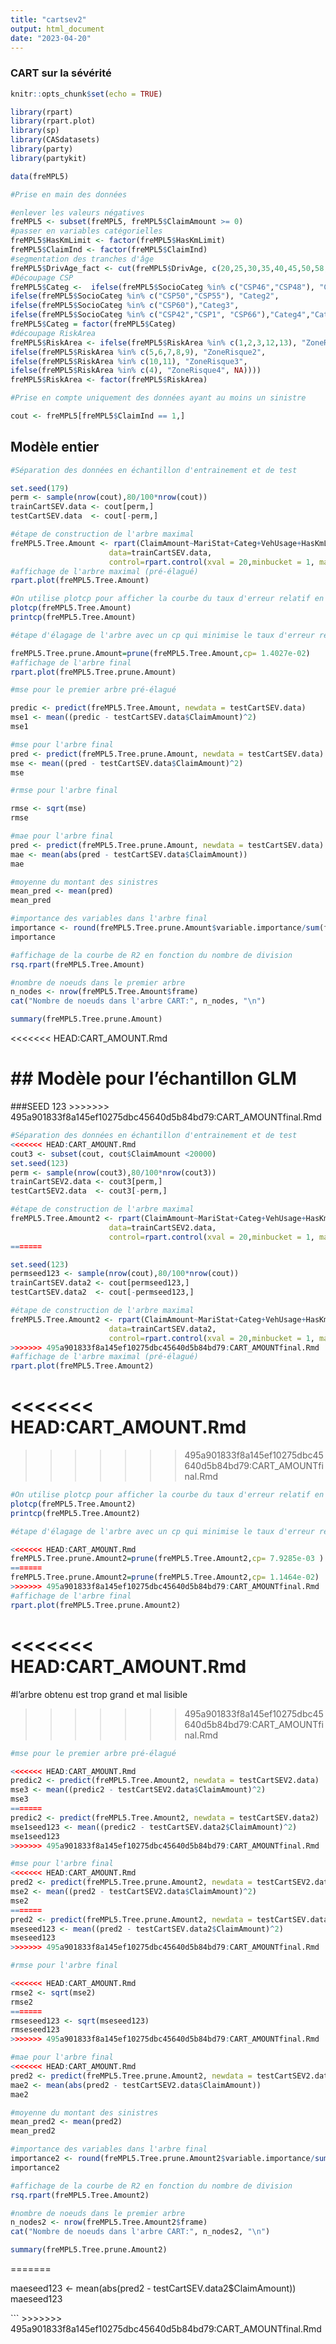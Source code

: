 ```yaml
---
title: "cartsev2"
output: html_document
date: "2023-04-20"
---
```


### CART sur la sévérité

```r
knitr::opts_chunk$set(echo = TRUE)
```

```r
library(rpart)
library(rpart.plot)
library(sp)
library(CASdatasets)
library(party)
library(partykit)
```

```r
data(freMPL5)

#Prise en main des données

#enlever les valeurs négatives
freMPL5 <- subset(freMPL5, freMPL5$ClaimAmount >= 0)
#passer en variables catégorielles
freMPL5$HasKmLimit <- factor(freMPL5$HasKmLimit)
freMPL5$ClaimInd <- factor(freMPL5$ClaimInd)
#segmentation des tranches d'âge
freMPL5$DrivAge_fact <- cut(freMPL5$DrivAge, c(20,25,30,35,40,45,50,58,65,120), include.lowest = TRUE)
#Découpage CSP
freMPL5$Categ <-  ifelse(freMPL5$SocioCateg %in% c("CSP46","CSP48"), "Categ1",
ifelse(freMPL5$SocioCateg %in% c("CSP50","CSP55"), "Categ2",
ifelse(freMPL5$SocioCateg %in% c("CSP60"),"Categ3",
ifelse(freMPL5$SocioCateg %in% c("CSP42","CSP1", "CSP66"),"Categ4","Categ0"))))
freMPL5$Categ = factor(freMPL5$Categ)
#découpage RiskArea
freMPL5$RiskArea <- ifelse(freMPL5$RiskArea %in% c(1,2,3,12,13), "ZoneRisque1",
ifelse(freMPL5$RiskArea %in% c(5,6,7,8,9), "ZoneRisque2",
ifelse(freMPL5$RiskArea %in% c(10,11), "ZoneRisque3",
ifelse(freMPL5$RiskArea %in% c(4), "ZoneRisque4", NA))))
freMPL5$RiskArea <- factor(freMPL5$RiskArea)
```

```r

#Prise en compte uniquement des données ayant au moins un sinistre

cout <- freMPL5[freMPL5$ClaimInd == 1,]
```

## Modèle entier

```r

#Séparation des données en échantillon d'entrainement et de test

set.seed(179)
perm <- sample(nrow(cout),80/100*nrow(cout))
trainCartSEV.data <- cout[perm,]
testCartSEV.data  <- cout[-perm,]
```

```r
#étape de construction de l'arbre maximal
freMPL5.Tree.Amount <- rpart(ClaimAmount~MariStat+Categ+VehUsage+HasKmLimit+ClaimNbResp+ClaimNbNonResp+ClaimNbParking+ClaimNbFireTheft+ClaimNbWindscreen+OutUseNb+RiskArea+BonusMalus+DrivAge_fact,
                      data=trainCartSEV.data,
                      control=rpart.control(xval = 20,minbucket = 1, maxdepth=8,cp=0))
#affichage de l'arbre maximal (pré-élagué)
rpart.plot(freMPL5.Tree.Amount)


```

```r
#On utilise plotcp pour afficher la courbe du taux d'erreur relatif en fonction des cp, on choisi un cp qui minimise ce taux d'erreur pour une taille correcte
plotcp(freMPL5.Tree.Amount)
printcp(freMPL5.Tree.Amount)
```

```r

#étape d'élagage de l'arbre avec un cp qui minimise le taux d'erreur relatif tout en donnant un arbre de taille correcte

freMPL5.Tree.prune.Amount=prune(freMPL5.Tree.Amount,cp= 1.4027e-02)
#affichage de l'arbre final
rpart.plot(freMPL5.Tree.prune.Amount)
```

```r

#mse pour le premier arbre pré-élagué

predic <- predict(freMPL5.Tree.Amount, newdata = testCartSEV.data)
mse1 <- mean((predic - testCartSEV.data$ClaimAmount)^2)
mse1

```

```r
#mse pour l'arbre final
pred <- predict(freMPL5.Tree.prune.Amount, newdata = testCartSEV.data)
mse <- mean((pred - testCartSEV.data$ClaimAmount)^2)
mse

```

```r
#rmse pour l'arbre final

rmse <- sqrt(mse)
rmse

```

```r
#mae pour l'arbre final
pred <- predict(freMPL5.Tree.prune.Amount, newdata = testCartSEV.data)
mae <- mean(abs(pred - testCartSEV.data$ClaimAmount))
mae

```

```r
#moyenne du montant des sinistres 
mean_pred <- mean(pred)
mean_pred
```

```r
#importance des variables dans l'arbre final
importance <- round(freMPL5.Tree.prune.Amount$variable.importance/sum(freMPL5.Tree.prune.Amount$variable.importance)*100, 2)
importance
```

```r
#affichage de la courbe de R2 en fonction du nombre de division
rsq.rpart(freMPL5.Tree.Amount)
```

```r
#nombre de noeuds dans le premier arbre
n_nodes <- nrow(freMPL5.Tree.Amount$frame)
cat("Nombre de noeuds dans l'arbre CART:", n_nodes, "\n")
```

```r

summary(freMPL5.Tree.prune.Amount)
```
<<<<<<< HEAD:CART_AMOUNT.Rmd

## Modèle pour l'échantillon GLM
=======
###SEED 123
>>>>>>> 495a901833f8a145ef10275dbc45640d5b84bd79:CART_AMOUNTfinal.Rmd

```r

#Séparation des données en échantillon d'entrainement et de test
<<<<<<< HEAD:CART_AMOUNT.Rmd
cout3 <- subset(cout, cout$ClaimAmount <20000)
set.seed(123)
perm <- sample(nrow(cout3),80/100*nrow(cout3))
trainCartSEV2.data <- cout3[perm,]
testCartSEV2.data  <- cout3[-perm,]
```

```r
#étape de construction de l'arbre maximal
freMPL5.Tree.Amount2 <- rpart(ClaimAmount~MariStat+Categ+VehUsage+HasKmLimit+ClaimNbResp+ClaimNbNonResp+ClaimNbParking+ClaimNbFireTheft+ClaimNbWindscreen+OutUseNb+RiskArea+BonusMalus+DrivAge_fact,
                      data=trainCartSEV2.data,
                      control=rpart.control(xval = 20,minbucket = 1, maxdepth=7,cp=0))
=======

set.seed(123)
permseed123 <- sample(nrow(cout),80/100*nrow(cout))
trainCartSEV.data2 <- cout[permseed123,]
testCartSEV.data2  <- cout[-permseed123,]
```




```r
#étape de construction de l'arbre maximal
freMPL5.Tree.Amount2 <- rpart(ClaimAmount~MariStat+Categ+VehUsage+HasKmLimit+ClaimNbResp+ClaimNbNonResp+ClaimNbParking+ClaimNbFireTheft+ClaimNbWindscreen+OutUseNb+RiskArea+BonusMalus+DrivAge_fact,
                      data=trainCartSEV.data2,
                      control=rpart.control(xval = 20,minbucket = 1, maxdepth=8,cp=0))
>>>>>>> 495a901833f8a145ef10275dbc45640d5b84bd79:CART_AMOUNTfinal.Rmd
#affichage de l'arbre maximal (pré-élagué)
rpart.plot(freMPL5.Tree.Amount2)


```

<<<<<<< HEAD:CART_AMOUNT.Rmd
=======


>>>>>>> 495a901833f8a145ef10275dbc45640d5b84bd79:CART_AMOUNTfinal.Rmd
```r
#On utilise plotcp pour afficher la courbe du taux d'erreur relatif en fonction des cp, on choisi un cp qui minimise ce taux d'erreur pour une taille correcte
plotcp(freMPL5.Tree.Amount2)
printcp(freMPL5.Tree.Amount2)
```

```r

#étape d'élagage de l'arbre avec un cp qui minimise le taux d'erreur relatif tout en donnant un arbre de taille correcte

<<<<<<< HEAD:CART_AMOUNT.Rmd
freMPL5.Tree.prune.Amount2=prune(freMPL5.Tree.Amount2,cp= 7.9285e-03 )
=======
freMPL5.Tree.prune.Amount2=prune(freMPL5.Tree.Amount2,cp= 1.1464e-02)
>>>>>>> 495a901833f8a145ef10275dbc45640d5b84bd79:CART_AMOUNTfinal.Rmd
#affichage de l'arbre final
rpart.plot(freMPL5.Tree.prune.Amount2)
```

<<<<<<< HEAD:CART_AMOUNT.Rmd
=======
#l'arbre obtenu est trop grand et mal lisible 

>>>>>>> 495a901833f8a145ef10275dbc45640d5b84bd79:CART_AMOUNTfinal.Rmd
```r

#mse pour le premier arbre pré-élagué

<<<<<<< HEAD:CART_AMOUNT.Rmd
predic2 <- predict(freMPL5.Tree.Amount2, newdata = testCartSEV2.data)
mse3 <- mean((predic2 - testCartSEV2.data$ClaimAmount)^2)
mse3
=======
predic2 <- predict(freMPL5.Tree.Amount2, newdata = testCartSEV.data2)
mse1seed123 <- mean((predic2 - testCartSEV.data2$ClaimAmount)^2)
mse1seed123
>>>>>>> 495a901833f8a145ef10275dbc45640d5b84bd79:CART_AMOUNTfinal.Rmd

```

```r
#mse pour l'arbre final
<<<<<<< HEAD:CART_AMOUNT.Rmd
pred2 <- predict(freMPL5.Tree.prune.Amount2, newdata = testCartSEV2.data)
mse2 <- mean((pred2 - testCartSEV2.data$ClaimAmount)^2)
mse2
=======
pred2 <- predict(freMPL5.Tree.prune.Amount2, newdata = testCartSEV.data2)
mseseed123 <- mean((pred2 - testCartSEV.data2$ClaimAmount)^2)
mseseed123
>>>>>>> 495a901833f8a145ef10275dbc45640d5b84bd79:CART_AMOUNTfinal.Rmd

```

```r
#rmse pour l'arbre final

<<<<<<< HEAD:CART_AMOUNT.Rmd
rmse2 <- sqrt(mse2)
rmse2
=======
rmseseed123 <- sqrt(mseseed123)
rmseseed123
>>>>>>> 495a901833f8a145ef10275dbc45640d5b84bd79:CART_AMOUNTfinal.Rmd

```

```r
#mae pour l'arbre final
<<<<<<< HEAD:CART_AMOUNT.Rmd
pred2 <- predict(freMPL5.Tree.prune.Amount2, newdata = testCartSEV2.data)
mae2 <- mean(abs(pred2 - testCartSEV2.data$ClaimAmount))
mae2

```

```r
#moyenne du montant des sinistres 
mean_pred2 <- mean(pred2)
mean_pred2
```

```r
#importance des variables dans l'arbre final
importance2 <- round(freMPL5.Tree.prune.Amount2$variable.importance/sum(freMPL5.Tree.prune.Amount2$variable.importance)*100, 2)
importance2
```

```r
#affichage de la courbe de R2 en fonction du nombre de division
rsq.rpart(freMPL5.Tree.Amount2)
```

```r
#nombre de noeuds dans le premier arbre
n_nodes2 <- nrow(freMPL5.Tree.Amount2$frame)
cat("Nombre de noeuds dans l'arbre CART:", n_nodes2, "\n")
```

```r

summary(freMPL5.Tree.prune.Amount2)
```
=======

maeseed123 <- mean(abs(pred2 - testCartSEV.data2$ClaimAmount))
maeseed123

```
>>>>>>> 495a901833f8a145ef10275dbc45640d5b84bd79:CART_AMOUNTfinal.Rmd
